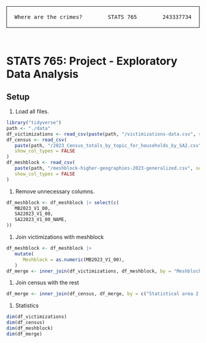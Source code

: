 <div style="font-family: monospace;text-align: center;border: 1px solid black;padding-top: 5px; padding-bottom: 5px">
   <span style="float: left;padding-left: 20px">Where are the crimes?</span>
   <span style="align: center">STATS 765</span>
   <span style="float: right;padding-right: 20px">243337734</span>
</div>
<br/>

# STATS 765: Project - Exploratory Data Analysis

## Setup

1. Load all files.
```r
library("tidyverse")
path <- "./data"
df_victimizations <- read_csv(paste(path, "/victimizations-data.csv", sep = ""), show_col_types = FALSE)
df_census <- read_csv(
   paste(path, "/2023_Census_totals_by_topic_for_households_by_SA2.csv", sep = ""),
   show_col_types = FALSE
)
df_meshblock <- read_csv(
   paste(path, "/meshblock-higher-geographies-2023-generalized.csv", sep = ""),
   show_col_types = FALSE
)
```

1. Remove unnecessary columns.
```r
df_meshblock <- df_meshblock |> select(c(
   MB2023_V1_00,
   SA22023_V1_00,
   SA22023_V1_00_NAME,
))
```

1. Join victimizations with meshblock

```r
df_meshblock <- df_meshblock |>
   mutate(
      Meshblock = as.numeric(MB2023_V1_00),
   )
df_merge <- inner_join(df_victimizations, df_meshblock, by = "Meshblock")
```

1. Join census with the rest

```r
df_merge <- inner_join(df_census, df_merge, by = c("Statistical area 2 (SA2) 2023 code" = "SA22023_V1_00"))
```

1. Statistics

```r
dim(df_victimizations)
dim(df_census)
dim(df_meshblock)
dim(df_merge)
```